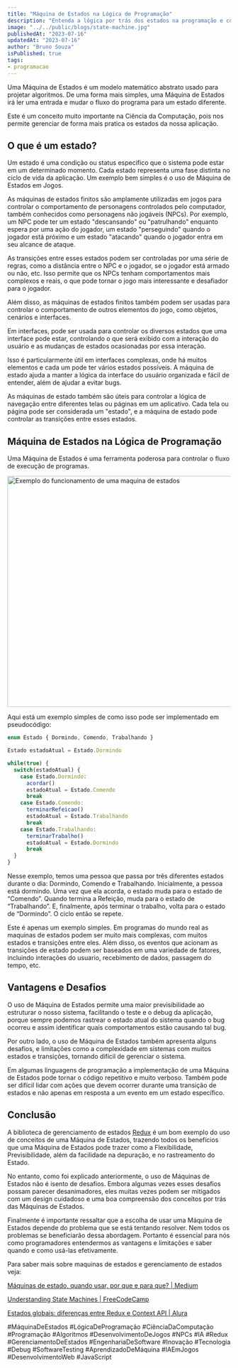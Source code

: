 ```yaml
---
title: "Máquina de Estados na Lógica de Programação"
description: "Entenda a lógica por trás dos estados na programação e como eles podem otimizar o fluxo de execução dos seus programas."
image: "../../public/blogs/state-machine.jpg"
publishedAt: "2023-07-16"
updatedAt: "2023-07-16"
author: "Bruno Souza"
isPublished: true
tags: 
- programacao
---
```


Uma Máquina de Estados é um modelo matemático abstrato usado para projetar algoritmos. De uma forma mais simples, uma Máquina de Estados irá ler uma entrada e mudar o fluxo do programa para um estado diferente.

Este é um conceito muito importante na Ciência da Computação, pois nos permite gerenciar de forma mais pratica os estados da nossa aplicação.

## O que é um estado?

Um estado é uma condição ou status especifico que o sistema pode estar em um determinado momento. Cada estado representa uma fase distinta no ciclo de vida da aplicação. Um exemplo bem simples é o uso de Máquina de Estados em Jogos.

As máquinas de estados finitos são amplamente utilizadas em jogos para controlar o comportamento de personagens controlados pelo computador, também conhecidos como personagens não jogáveis (NPCs). Por exemplo, um NPC pode ter um estado "descansando" ou "patrulhando" enquanto espera por uma ação do jogador, um estado "perseguindo" quando o jogador está próximo e um estado "atacando" quando o jogador entra em seu alcance de ataque.

As transições entre esses estados podem ser controladas por uma série de regras, como a distância entre o NPC e o jogador, se o jogador está armado ou não, etc. Isso permite que os NPCs tenham comportamentos mais complexos e reais, o que pode tornar o jogo mais interessante e desafiador para o jogador.

Além disso, as máquinas de estados finitos também podem ser usadas para controlar o comportamento de outros elementos do jogo, como objetos, cenários e interfaces.

Em interfaces, pode ser usada para controlar os diversos estados que uma interface pode estar, controlando o que será exibido com a interação do usuário e as mudanças de estados ocasionadas por essa interação.

Isso é particularmente útil em interfaces complexas, onde há muitos elementos e cada um pode ter vários estados possíveis. A máquina de estado ajuda a manter a lógica da interface do usuário organizada e fácil de entender, além de ajudar a evitar bugs.

As máquinas de estado também são úteis para controlar a lógica de navegação entre diferentes telas ou páginas em um aplicativo. Cada tela ou página pode ser considerada um "estado", e a máquina de estado pode controlar as transições entre esses estados.

## Máquina de Estados na Lógica de Programação

Uma Máquina de Estados é uma ferramenta poderosa para controlar o fluxo de execução de programas.

<Image 
  src="/articles/maquina-de-estados-na-logica-de-programacao/img1.png"
  alt="Exemplo do funcionamento de uma maquina de estados"
  width="622"
  height="520"
  sizes="100vw"
/>

Aqui está um exemplo simples de como isso pode ser implementado em pseudocódigo:

```jsx
enum Estado { Dormindo, Comendo, Trabalhando }

Estado estadoAtual = Estado.Dormindo

while(true) {
  switch(estadoAtual) {
    case Estado.Dormindo:
      acordar()
      estadoAtual = Estado.Comendo
      break
    case Estado.Comendo:
      terminarRefeicao()
      estadoAtual = Estado.Trabalhando
      break
    case Estado.Trabalhando:
      terminarTrabalho()
      estadoAtual = Estado.Dormindo
      break
  }
}
```

Nesse exemplo, temos uma pessoa que passa por três diferentes estados durante o dia: Dormindo, Comendo e Trabalhando. Inicialmente, a pessoa está dormindo. Uma vez que ela acorda, o estado muda para o estado de “Comendo”. Quando termina a Refeição, muda para o estado de “Trabalhando”. E, finalmente, após terminar o trabalho, volta para o estado de “Dormindo”. O ciclo então se repete.

Este é apenas um exemplo simples. Em programas do mundo real as maquinas de estados podem ser muito mais complexas, com muitos estados e transições entre eles. Além disso, os eventos que acionam as transições de estado podem ser baseados em uma variedade de fatores, incluindo interações do usuario, recebimento de dados, passagem do tempo, etc.

## Vantagens e Desafios

O uso de Máquina de Estados permite uma maior previsibilidade ao estruturar o nosso sistema, facilitando o teste e o debug da aplicação, porque sempre podemos rastrear o estado atual do sistema quando o bug ocorreu e assim identificar quais comportamentos estão causando tal bug.

Por outro lado, o uso de Máquina de Estados também apresenta alguns desafios, e limitações como a complexidade em sistemas com muitos estados e transições, tornando difícil de gerenciar o sistema.

Em algumas linguagens de programação a implementação de uma Máquina de Estados pode tornar o código repetitivo e muito verboso. Também pode ser difícil lidar com ações que devem ocorrer durante uma transição de estados e não apenas em resposta a um evento em um estado específico.

## Conclusão

A biblioteca de gerenciamento de estados [Redux](https://redux.js.org/) é um bom exemplo do uso de conceitos de uma Máquina de Estados, trazendo todos os benefícios que uma Máquina de Estados pode trazer como a Flexibilidade, Previsibilidade, além da facilidade na depuração, e no rastreamento do Estado.

No entanto, como foi explicado anteriormente, o uso de Máquinas de Estados não é isento de desafios. Embora algumas vezes esses desafios possam parecer desanimadores, eles muitas vezes podem ser mitigados com um design cuidadoso e uma boa compreensão dos conceitos por trás das Máquinas de Estados.

Finalmente é importante ressaltar que a escolha de usar uma Máquina de Estados depende do problema que se está tentando resolver. Nem todos os problemas se beneficiarão dessa abordagem. Portanto é essencial para nós como programadores entendermos as vantagens e limitações e saber quando e como usá-las efetivamente.

Para saber mais sobre maquinas de estados e gerenciamento de estados veja:

[Máquinas de estado, quando usar, por que e para que? | Medium](https://medium.com/@luiguild/máquinas-de-estado-quando-usar-por-que-e-para-que-39dee6dd8e7c)

[Understanding State Machines | FreeCodeCamp](https://www.freecodecamp.org/news/state-machines-basics-of-computer-science-d42855debc66/)

[Estados globais: diferenças entre Redux e Context API | Alura](https://www.alura.com.br/artigos/estados-globais-diferencas-redux-context-api)

\#MáquinaDeEstados #LógicaDeProgramação #CiênciaDaComputação #Programação #Algoritmos #DesenvolvimentoDeJogos #NPCs #IA #Redux #GerenciamentoDeEstados #EngenhariaDeSoftware #Inovação #Tecnologia #Debug #SoftwareTesting #AprendizadoDeMáquina #IAEmJogos #DesenvolvimentoWeb #JavaScript